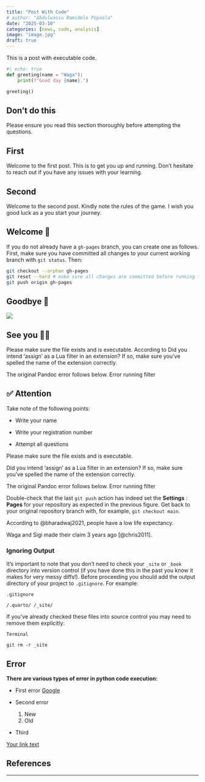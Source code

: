 ```yaml
---
title: "Post With Code"
# author: "Abdulwasiu Bamidele Popoola"
date: "2025-03-10"
categories: [news, code, analysis]
image: "image.jpg"
draft: true
---
```


This is a post with executable code.

```python
#| echo: true
def greeting(name = "Waga"):
    print(f"Good day {name}.")

greeting()
```

::: callout-important
## Don't do this

Please ensure you read this section thoroughly before attempting the questions.
:::

::: panel-tabset
## First

Welcome to the first post. This is to get you up and running. Don't hesitate to reach out if you have any issues with your learning.

## Second

Welcome to the second post. Kindly note the rules of the game. I wish you good luck as a you start your journey.
:::

## Welcome 🙌

If you do not already have a `gh-pages` branch, you can create one as follows. First, make sure you have committed all changes to your current working branch with `git status`. Then:

```bash
git checkout --orphan gh-pages
git reset --hard # make sure all changes are committed before running this! git commit --allow-empty -m "Initialising gh-pages branch" 
git push origin gh-pages
```

## Goodbye 🙌

![](images/paste-1.png)

## See you 🤸‍♂️

Please make sure the file exists and is executable. According to Did you intend 'assign' as a Lua filter in an extension? If so, make sure you've spelled the name of the extension correctly.

The original Pandoc error follows below. Error running filter

::: callout-tip
## ✅ Attention

Take note of the following points:

-   Write your name

-   Write your registration number

-   Attempt all questions
:::

Please make sure the file exists and is executable.

Did you intend 'assign' as a Lua filter in an extension? If so, make sure you've spelled the name of the extension correctly.

The original Pandoc error follows below. Error running filter

Double-check that the last `git push` action has indeed set the **Settings** : **Pages** for your repository as expected in the previous figure. Get back to your original repository branch with, for example, `git checkout main`.

According to @bharadwaj2021, people have a low life expectancy.

Waga and Sigi made their claim 3 years ago [@chris2011].

### **Ignoring Output**

It’s important to note that you don’t need to check your `_site` or `_book` directory into version control (if you have done this in the past you know it makes for very messy diffs!). Before proceeding you should add the output directory of your project to `.gitignore`. For example:

```         
.gitignore
```

```         
/.quarto/ /_site/
```

If you’ve already checked these files into source control you may need to remove them explicitly:

```         
Terminal
```

```         
git rm -r _site
```

:::: callout-warning
## Error

**There are various types of error in python code execution:**

-   First error [Google](https://google.com)

-   Second error

    1.  New
    2.  Old

-   Third

<a data-formkit-toggle="d50aa5484f" href="https://edutechtainment.kit.com/d50aa5484f">Your link text</a>

## References

::: {#refs}
:::

------------------------------------------------------------------------
::::
